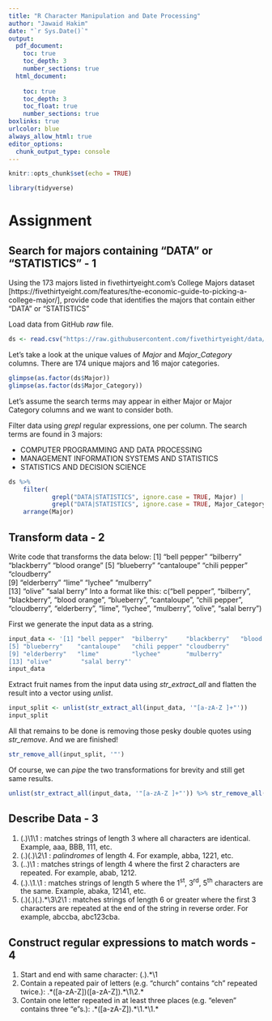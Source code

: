 ```yaml
---
title: "R Character Manipulation and Date Processing"
author: "Jawaid Hakim"
date: "`r Sys.Date()`"
output:
  pdf_document: 
    toc: true
    toc_depth: 3
    number_sections: true
  html_document:
    
    toc: true
    toc_depth: 3
    toc_float: true
    number_sections: true
boxlinks: true
urlcolor: blue
always_allow_html: true
editor_options: 
  chunk_output_type: console
---
```


```r
knitr::opts_chunk$set(echo = TRUE)
```

```r
library(tidyverse)
```

# Assignment

## Search for majors containing "DATA" or "STATISTICS" - 1

Using the 173 majors listed in fivethirtyeight.com’s College Majors dataset [https://fivethirtyeight.com/features/the-economic-guide-to-picking-a-college-major/], provide code that identifies the majors that contain either "DATA" or "STATISTICS"  

Load data from GitHub *raw* file.

```r
ds <- read.csv("https://raw.githubusercontent.com/fivethirtyeight/data/2d2ff3e9457549d51f8e571c52099bfe9b2017ad/college-majors/majors-list.csv")
```

Let's take a look at the unique values of *Major* and *Major_Category* columns. There are 174 unique majors and 16 major categories.

```r
glimpse(as.factor(ds$Major))
glimpse(as.factor(ds$Major_Category))
```

Let's assume the search terms may appear in either Major or Major Category columns and we want to consider both. 

Filter data using *grepl* regular expressions, one per column. The search terms are found in 3 majors: 

* COMPUTER PROGRAMMING AND DATA PROCESSING
* MANAGEMENT INFORMATION SYSTEMS AND STATISTICS
* STATISTICS AND DECISION SCIENCE

```r
ds %>%
    filter(
            grepl("DATA|STATISTICS", ignore.case = TRUE, Major) | 
            grepl("DATA|STATISTICS", ignore.case = TRUE, Major_Category)) %>%
    arrange(Major)
```

## Transform data - 2

Write code that transforms the data below:
[1] "bell pepper"  "bilberry"     "blackberry"   "blood orange"
[5] "blueberry"    "cantaloupe"   "chili pepper" "cloudberry"  
[9] "elderberry"   "lime"         "lychee"       "mulberry"    
[13] "olive"        "salal berry"
Into a format like this:
c("bell pepper", "bilberry", "blackberry", "blood orange", "blueberry", "cantaloupe", "chili pepper", "cloudberry", "elderberry", "lime", "lychee", "mulberry", "olive", "salal berry")  

 First we generate the input data as a string.

```r
input_data <- '[1] "bell pepper"  "bilberry"     "blackberry"   "blood orange"
[5] "blueberry"    "cantaloupe"   "chili pepper" "cloudberry"
[9] "elderberry"   "lime"         "lychee"       "mulberry" 
[13] "olive"        "salal berry"'
input_data
```

Extract fruit names from the input data using *str_extract_all* and flatten the result into a vector using *unlist*.

```r
input_split <- unlist(str_extract_all(input_data, '"[a-zA-Z ]+"'))
input_split
```

All that remains to be done is removing those pesky double quotes using *str_remove*. And we are finished!

```r
str_remove_all(input_split, '"')
```

Of course, we can *pipe* the two transformations for brevity and still get same results.

```r
unlist(str_extract_all(input_data, '"[a-zA-Z ]+"')) %>% str_remove_all('"')
```

## Describe Data - 3

1. (.)\1\1 : matches strings of length 3 where all characters are identical. Example, aaa, BBB, 111, etc.
1. (.)(.)\2\1 : *palindromes* of length 4. For example, abba, 1221, etc.
1. (..)\1 : matches strings of length 4 where the first 2 characters are repeated. For example, abab, 1212.
1. (.).\1.\1 : matches strings of length 5 where the 1^st^, 3^rd^, 5^th^ characters are the same. Example, abaka, 12141, etc.
1. (.)(.)(.).\*\3\2\1 : matches strings of length 6 or greater where the first 3 characters are repeated at the end of the string in reverse order. For example, abccba, abc123cba.

## Construct regular expressions to match words - 4

1. Start and end with same character: (.).\*\1
1. Contain a repeated pair of letters (e.g. "church" contains "ch" repeated twice.): .\*([a-zA-Z])([a-zA-Z]).\*\1\2.\*
1. Contain one letter repeated in at least three places (e.g. "eleven" contains three "e"s.): .\*([a-zA-Z]).\*\1.\*\1.\*
